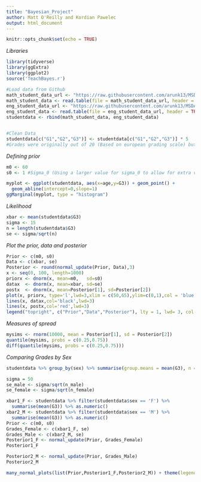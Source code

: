 ```yaml
---
title: "Bayesian_Project"
author: Matt O'Reilly and Kordian Pawelec
output: html_document
---
```


```r
knitr::opts_chunk$set(echo = TRUE)
```

*Libraries*
```r
library(tidyverse)
library(ggExtra)
library(ggplot2)
source('TeachBayes.r')
```

```r
#Load data from Github
math_student_data_url <- "https://raw.githubusercontent.com/arunk13/MSDA-Assignments/master/IS607Fall2015/Assignment3/student-mat.csv";
math_student_data <- read.table(file = math_student_data_url, header = TRUE, sep = ";");
eng_student_data_url <- "https://raw.githubusercontent.com/arunk13/MSDA-Assignments/master/IS607Fall2015/Assignment3/student-por.csv";
eng_student_data <- read.table(file = eng_student_data_url, header = TRUE, sep = ";")
studentdata <- rbind(math_student_data, eng_student_data)


#Clean Data
studentdata[c("G1","G2","G3")] <- studentdata[c("G1","G2","G3")] * 5
#Grades were originally out of 20 (Based on european grading scale) but for Ireland we would like our results out of 100.
```

*Defining prior*
```r
m0 <- 60
s0 <- 1 #Sigma_0 (Using a larger value for sigma_0 to allow for extra variation in Final Grade)

myplot <- ggplot(studentdata, aes(x=age,y=G3)) + geom_point() + 
  geom_abline(intercept=0,slope=1) 
ggMarginal(myplot, type = "histogram")
```

*Likelihood*
```r
xbar <- mean(studentdata$G3)
sigma <- 15
n = length(studentdata$G3)
se <- sigma/sqrt(n)
```
*Plot the prior, data and posterior*
```r
Prior <- c(m0, s0)
Data <- c(xbar, se)
Posterior <- round(normal_update(Prior, Data),3)
x <- seq(0, 100, length=1000)
priorx <- dnorm(x, mean=m0,   sd=s0)
datax  <- dnorm(x, mean=xbar, sd=se)
postx  <- dnorm(x, mean=Posterior[1], sd=Posterior[2])
plot(x, priorx, type='l',lwd=3,xlim = c(50,65),ylim=c(0,1),col = 'blue', main = '', xlab = 'theta', ylab = '')
lines(x, datax,col='black',lwd=3)
lines(x, postx,col='red',lwd=3)
legend("topright", c("Prior","Data","Posterior"), lty = 1, lwd= 3, col = c('blue','black','red'))
```
*Measures of spread*
```r
mysims <- rnorm(10000, mean = Posterior[1], sd = Posterior[2])
quantile(mysims, probs = c(0.25,0.75))
diff(quantile(mysims, probs = c(0.25,0.75)))
```


*Comparing Grades by Sex*
```r
studentdata %>% group_by(sex) %>% summarise(group.means = mean(G3), n = length(sex))

sigma = 50
se_male <- sigma/sqrt(n_male)
se_female <- sigma/sqrt(n_female)


```

```r
xbar1_F <- studentdata %>% filter(studentdata$sex == 'F') %>% 
  summarise(mean(G3)) %>% as.numeric()
xbar2_M <- studentdata %>% filter(studentdata$sex == 'M') %>% 
  summarise(mean(G3)) %>% as.numeric()
Prior <- c(m0, s0)
Grades_Female <- c(xbar1_F, se)
Grades_Male <- c(xbar2_M, se)
Posterior1_F <- normal_update(Prior, Grades_Female)
Posterior1_F

Posterior2_M <- normal_update(Prior, Grades_Male)
Posterior2_M

many_normal_plots(list(Prior,Posterior1_F,Posterior2_M)) + theme(legend.position = c(0.75,0.75))
```

